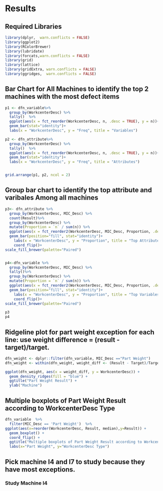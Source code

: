 # Results

## Required Libraries
```r
library(dplyr,  warn.conflicts = FALSE)
library(ggplot2)
library(RColorBrewer)
library(lubridate)
library(forcats,warn.conflicts = FALSE)
library(grid)
library(lattice)
library(gridExtra, warn.conflicts = FALSE)
library(ggridges,  warn.conflicts = FALSE)
```


## Bar Chart for All Machines to identify the top 2 machines with the most defect items
```r
p1 <- dfn_variable%>%   
  group_by(WorkcenterDesc) %>% 
  tally()  %>% 
  ggplot(aes(x = fct_reorder(WorkcenterDesc, n, .desc = TRUE), y = n))+
  geom_bar(stat="identity")+
  labs(x = "WorkcenterDesc", y = "Freq", title = "Variables")

p2 <- dfn_attribute%>%   
  group_by(WorkcenterDesc) %>% 
  tally()  %>% 
  ggplot(aes(x = fct_reorder(WorkcenterDesc, n, .desc = TRUE), y = n))+
  geom_bar(stat="identity")+
  labs(x = "WorkcenterDesc", y = "Freq", title = "Attributes")


grid.arrange(p1, p2, ncol = 2)
```
## Group bar chart to identify the top attribute and varibales Among all machines
```r
p3<- dfn_attribute %>%   
  group_by(WorkcenterDesc, MIC_Desc) %>% 
  count(Result)%>% 
  group_by(WorkcenterDesc) %>% 
  mutate(Proportion = `n` / sum(n)) %>% 
  ggplot(aes(x = fct_reorder2(WorkcenterDesc, MIC_Desc, Proportion, .desc = FALSE), y = Proportion, fill = MIC_Desc))+
  geom_bar(position="fill", stat="identity")+
    labs(x = "WorkcenterDesc", y = "Proportion", title = "Top Attribute for each machine")+
    coord_flip()+
scale_fill_brewer(palette="Paired")


p4<-dfn_variable %>%   
  group_by(WorkcenterDesc, MIC_Desc) %>% 
  tally()%>% 
  group_by(WorkcenterDesc) %>% 
  mutate(Proportion = `n` / sum(n)) %>% 
  ggplot(aes(x = fct_reorder2(WorkcenterDesc, MIC_Desc, Proportion, .desc = TRUE), y = Proportion, fill = MIC_Desc))+
  geom_bar(position="fill", stat="identity")+
    labs(x = "WorkcenterDesc", y = "Proportion", title = "Top Variables for each machine")+
    coord_flip()+
scale_fill_brewer(palette="Paired")

p3
p4
```


## Ridgeline plot for part weight exception for each line: use weight difference = (result - target)/target.
```r
dfn_weight <- dplyr::filter(dfn_variable, MIC_Desc =="Part Weight")
dfn_weight <- within(dfn_weight, weight_diff <- (Result - Target)/Target )

ggplot(dfn_weight, aes(x = weight_diff, y = WorkcenterDesc)) +
  geom_density_ridges(fill = "blue") +
  ggtitle("Part Weight Result") +
  ylab("Machine")


```
## Multiple boxplots of Part Weight Result according to WorkcenterDesc Type
```r
dfn_variable  %>% 
  filter(MIC_Desc == 'Part Weight')  %>%
ggplot(aes(x=reorder(WorkcenterDesc, Result, median),y=Result)) +
  geom_boxplot() +
  coord_flip() +
  ggtitle("Multiple boxplots of Part Weight Result according to WorkcenterDesc Type") +
  labs(x="Part Weight", y="WorkcenterDesc Type")

```
## Pick machine I4 and I7 to study because they have most exceptions.
### Study Machine I4



